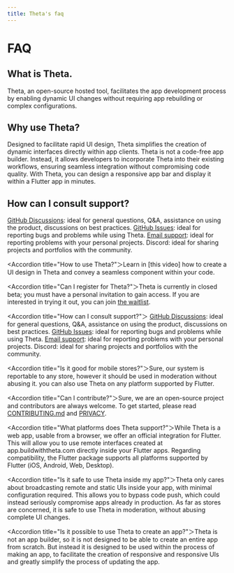 ```yaml
---
title: Theta's faq
---
```


# FAQ

## What is Theta.

Theta, an open-source hosted tool, facilitates the app development process by enabling dynamic UI changes without requiring app rebuilding or complex configurations.

## Why use Theta?

Designed to facilitate rapid UI design, Theta simplifies the creation of dynamic interfaces directly within app clients. Theta is not a code-free app builder. Instead, it allows developers to incorporate Theta into their existing workflows, ensuring seamless integration without compromising code quality. With Theta, you can design a responsive app bar and display it within a Flutter app in minutes.

## How can I consult support?

[GitHub Discussions](https://github.com/buildwiththeta/buildwiththeta/discussions): ideal for general questions, Q&A, assistance on using the product, discussions on best practices.
[GitHub Issues](https://github.com/buildwiththeta/buildwiththeta/issues): ideal for reporting bugs and problems while using Theta.
[Email support](https://app.buildwiththeta.com): ideal for reporting problems with your personal projects.
Discord: ideal for sharing projects and portfolios with the community.

<Accordion title="How to use Theta?"＞Learn in [this video] how to create a UI design in Theta and convey a seamless component within your code.</Accordion>

<Accordion title="Can I register for Theta?"＞Theta is currently in closed beta; you must have a personal invitation to gain access. If you are interested in trying it out, you can join [the waitlist](https://app.buildwiththeta.com).</Accordion>

<Accordion title="How can I consult support?"＞
           [GitHub Discussions](https://github.com/buildwiththeta/buildwiththeta/discussions): ideal for general questions, Q&A, assistance on using the product, discussions on best practices.
           [GitHub Issues](https://github.com/buildwiththeta/buildwiththeta/issues): ideal for reporting bugs and problems while using Theta.
           [Email support](https://app.buildwiththeta.com): ideal for reporting problems with your personal projects.
           Discord: ideal for sharing projects and portfolios with the community.
</Accordion>

<Accordion title="Is it good for mobile stores?"＞Sure, our system is reportable to any store, however it should be used in moderation without abusing it. you can also use Theta on any platform supported by Flutter.</Accordion>

<Accordion title="Can I contribute?"＞Sure, we are an open-source project and contributors are always welcome. To get started, please read [CONTRIBUTING.md](https://github.com/buildwiththeta/buildwiththeta/blob/main/CONTRIBUTING.md) and [PRIVACY](https://github.com/buildwiththeta/buildwiththeta/blob/main/LICENSE).</Accordion>
           
<Accordion title="What platforms does Theta support?"＞While Theta is a web app, usable from a browser, we offer an official integration for Flutter. This will allow you to use remote interfaces created at app.buildwiththeta.com directly inside your Flutter apps. Regarding compatibility, the Flutter package supports all platforms supported by Flutter (iOS, Android, Web, Desktop).</Accordion>
            
<Accordion title="Is it safe to use Theta inside my app?"＞Theta only cares about broadcasting remote and static UIs inside your app, with minimal configuration required. This allows you to bypass code push, which could instead seriously compromise apps already in production.
As far as stores are concerned, it is safe to use Theta in moderation, without abusing complete UI changes.</Accordion>

<Accordion title="Is it possible to use Theta to create an app?"＞Theta is not an app builder, so it is not designed to be able to create an entire app from scratch. But instead it is designed to be used within the process of making an app, to facilitate the creation of responsive and responsive UIs and greatly simplify the process of updating the app.</Accordion>
